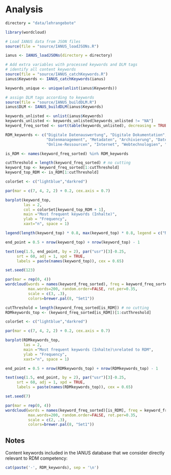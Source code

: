 # Analysis

```r
directory = "data/lehrangebote"
```

```r
library(wordcloud)
```

```r
# Load IANUS data from JSON files
source(file = "source/IANUS_loadJSONs.R")

ianus <- IANUS_loadJSONs(directory = directory)
```

```r
# Add extra variables with processed keywords and DLM tags
# identify all content keywords
source(file = "source/IANUS_catchKeywords.R")
ianus$Keywords <- IANUS_catchKeywords(ianus)

keywords_unique <- unique(unlist(ianus$Keywords))

# assign DLM tags according to keywords
source(file = "source/IANUS_buildDLM.R")
ianus$DLM <- IANUS_buildDLM(ianus$Keywords)
```
  
```r
keywords_unlisted <- unlist(ianus$Keywords)
keywords_unlisted <- keywords_unlisted[keywords_unlisted != "NA"]
keyword_freq_sorted <- sort(table(keywords_unlisted), decreasing = TRUE)
```

```r
RDM_keywords <- c("Digitale Datenauswertung", "Digitale Dokumentation", "Datenbanken", 
                  "Datenmanagement", "Metadaten", "Archivierung", "Datenkuratierung",
                  "Online-Ressourcen", "Internet", "Webtechnologien", "Web-Kartierung", "Ausgrabungsdokumentation")

is_RDM <- names(keyword_freq_sorted) %in% RDM_keywords
```

```r
cutThreshold = length(keyword_freq_sorted) # no cutting
keyword_top <- keyword_freq_sorted[1:cutThreshold]
keyword_top_RDM <- is_RDM[1:cutThreshold]

colorSet <- c("lightblue","darkred")

par(mar = c(7, 4, 2, 2) + 0.2, cex.axis = 0.7)

barplot(keyword_top, 
        las = 2,
        col = colorSet[keyword_top_RDM + 1], 
        main ="Most frequent keywords (Inhalte)",
        ylab = "Frequency",
        xaxt="n", space = 1)

legend(length(keyword_top) * 0.8, max(keyword_top) * 0.8, legend = c("Non-RDM keyword", "RDM keyword"), fill = colorSet)

end_point = 0.5 + nrow(keyword_top) + nrow(keyword_top) - 1

text(seq(1.5, end_point, by = 2), par("usr")[3]-0.25, 
     srt = 60, adj = 1, xpd = TRUE,
     labels = paste(names(keyword_top)), cex = 0.65)
```

```r
set.seed(123)

par(mar = rep(0, 4))
wordcloud(words = names(keyword_freq_sorted), freq = keyword_freq_sorted, min.freq = 1,
          max.words=200, random.order=FALSE, rot.per=0.35, 
          scale = c(3, .3),
          colors=brewer.pal(8, "Set1"))
```

```r
cutThreshold = length(keyword_freq_sorted[is_RDM]) # no cutting
RDMkeywords_top <- (keyword_freq_sorted[is_RDM])[1:cutThreshold]

colorSet <- c("lightblue","darkred")

par(mar = c(7, 4, 2, 2) + 0.2, cex.axis = 0.7)

barplot(RDMkeywords_top, 
        las = 2,
        main ="Most frequent keywords (Inhalte)\nrelated to RDM",
        ylab = "Frequency",
        xaxt="n", space = 1)

end_point = 0.5 + nrow(RDMkeywords_top) + nrow(RDMkeywords_top) - 1

text(seq(1.5, end_point, by = 2), par("usr")[3]-0.25, 
     srt = 60, adj = 1, xpd = TRUE,
     labels = paste(names(RDMkeywords_top)), cex = 0.65)
```

```r
set.seed(7)

par(mar = rep(0, 4))
wordcloud(words = names(keyword_freq_sorted)[is_RDM], freq = keyword_freq_sorted[is_RDM], min.freq = 1,
          max.words=200, random.order=FALSE, rot.per=0.35, 
          scale = c(2, .3),
          colors=brewer.pal(8, "Set1"))
```

## Notes

Content keywords included in the IANUS database that we consider directly relevant to RDM competency:

```r
cat(paste('-', RDM_keywords), sep = '\n')
```
